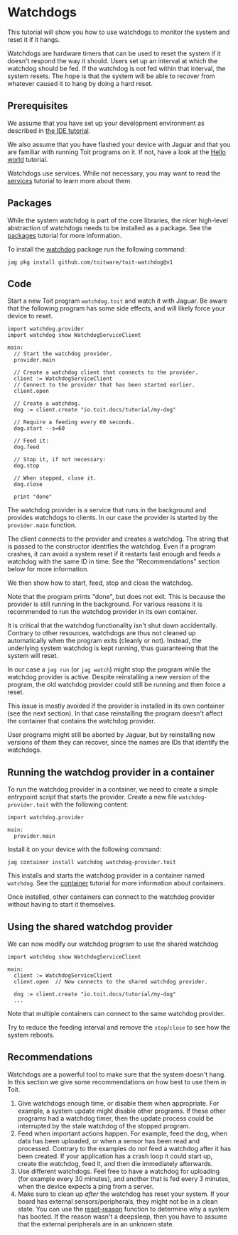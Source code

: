# Watchdogs
This tutorial will show you how to use watchdogs to monitor the system and reset it if it hangs.

Watchdogs are hardware timers that can be used to reset the system if it doesn't respond
the way it should. Users set up an interval at which the watchdog should be fed. If the
watchdog is not fed within that interval, the system resets. The hope is that the system
will be able to recover from whatever caused it to hang by doing a hard reset.

## Prerequisites
We assume that you have set up your development environment as described
in [the IDE tutorial](../../setup/ide).

We also assume that you have flashed your device with Jaguar and that
you are familiar with running Toit programs on it.
If not, have a look at the [Hello world](../../setup/firstprogram) tutorial.

Watchdogs use services. While not necessary, you may want to read the
[services](../../containers/services) tutorial to learn more about them.

## Packages
While the system watchdog is part of the core libraries, the nicer
high-level abstraction of watchdogs needs to be installed as a package.
See the [packages](../../setup/packages) tutorial for more information.

To install the [watchdog](https://pkg.toit.io/package/github.com%2Ftoitware%2Ftoit-watchdog@v1)
package run the following command:

``` shell
jag pkg install github.com/toitware/toit-watchdog@v1
```

## Code
Start a new Toit program `watchdog.toit` and watch it with Jaguar.
Be aware that the following program has some side effects, and will likely
force your device to reset.

``` toit
import watchdog.provider
import watchdog show WatchdogServiceClient

main:
  // Start the watchdog provider.
  provider.main

  // Create a watchdog client that connects to the provider.
  client := WatchdogServiceClient
  // Connect to the provider that has been started earlier.
  client.open

  // Create a watchdog.
  dog := client.create "io.toit.docs/tutorial/my-dog"

  // Require a feeding every 60 seconds.
  dog.start --s=60

  // Feed it:
  dog.feed

  // Stop it, if not necessary:
  dog.stop

  // When stopped, close it.
  dog.close

  print "done"
```

The watchdog provider is a service that runs in the background and
provides watchdogs to clients. In our case the provider is started by
the `provider.main` function.

The client connects to the provider and creates a watchdog. The string
that is passed to the constructor identifies the watchdog. Even if
a program crashes, it can avoid a system reset if it restarts fast
enough and feeds a watchdog with the same ID in time. See
the "Recommendations" section below for more information.

We then show how to start, feed, stop and close the watchdog.

Note that the program prints "done", but does not exit. This is because
the provider is still running in the background. For various reasons
it is recommended to run the watchdog provider in its own container.


<Note>

It is critical that the watchdog functionality isn't shut down accidentally.
Contrary to other resources, watchdogs are thus not cleaned up automatically
when the program exits (cleanly or not). Instead, the underlying system
watchdog is kept running, thus guaranteeing that the system will reset.

In our case a `jag run` (or `jag watch`) might stop the program while the
watchdog provider is active. Despite reinstalling a new version of the
program, the old watchdog provider could still be running and then
force a reset.

This issue is mostly avoided if the provider
is installed in its own container (see the next section). In that case
reinstalling the program doesn't affect the container that contains
the watchdog provider.

User programs might still be aborted by Jaguar, but by reinstalling new
versions of them they can recover, since the names are IDs that identify
the watchdogs.

</Note>

## Running the watchdog provider in a container
To run the watchdog provider in a container, we need to create a
simple entrypoint script that starts the provider. Create a new file
`watchdog-provider.toit` with the following content:

``` toit
import watchdog.provider

main:
  provider.main
```

Install it on your device with the following command:

``` shell
jag container install watchdog watchdog-provider.toit
```

This installs and starts the watchdog provider in a container named
`watchdog`. See the [container](../../containers) tutorial for more
information about containers.

Once installed, other containers can connect to the watchdog provider
without having to start it themselves.

## Using the shared watchdog provider
We can now modify our watchdog program to use the shared watchdog

``` toit
import watchdog show WatchdogServiceClient

main:
  client := WatchdogServiceClient
  client.open  // Now connects to the shared watchdog provider.

  dog := client.create "io.toit.docs/tutorial/my-dog"
  ...
```

Note that multiple containers can connect to the same watchdog provider.

Try to reduce the feeding interval and remove the `stop`/`close` to see how
the system reboots.

## Recommendations
Watchdogs are a powerful tool to make sure that the system doesn't hang. In
this section we give some recommendations on how best to use them in Toit.

1. Give watchdogs enough time, or disable them when appropriate. For example,
  a system update might disable other programs. If these other programs had
  a watchdog timer, then the update process could be interrupted by the
  stale watchdog of the stopped program.
2. Feed when important actions happen. For example, feed the dog, when data
  has been uploaded, or when a sensor has been read and processed.
  Contrary to the examples do *not*
  feed a watchdog after it has been created. If your application has a
  crash loop it could start up, create the watchdog, feed it, and then die
  immediately afterwards.
3. Use different watchdogs. Feel free to have a watchdog for uploading (for
  example every 30 minutes), and another that is fed every 3 minutes, when
  the device expects a ping from a server.
4. Make sure to clean up *after* the watchdog has reset your system. If
  your board has external sensors/peripherals, they might not be in a clean
  state. You can use the
  [reset-reason](https://libs.toit.io/esp32/library-summary#reset-reason(0%2C0%2C0%2C))
  function to determine why a system has booted. If the reason wasn't a
  deepsleep, then you have to assume that the external peripherals are in an unknown
  state.
